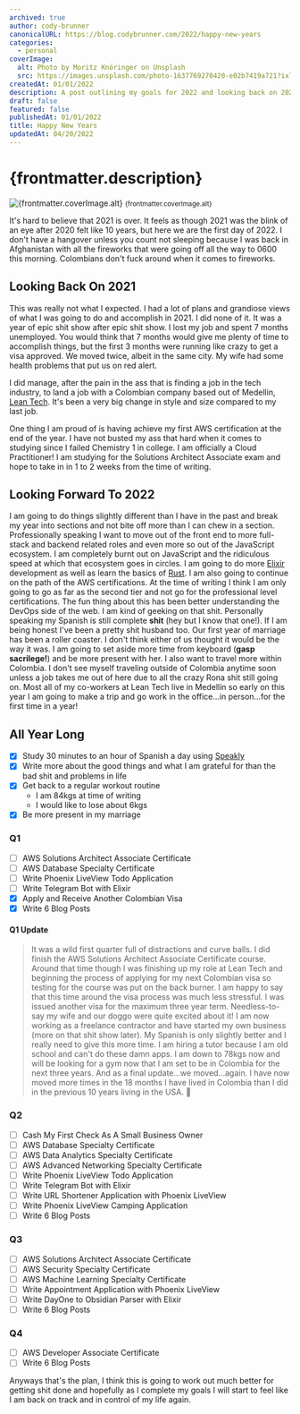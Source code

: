 ```yaml
---
archived: true
author: cody-brunner
canonicalURL: https://blog.codybrunner.com/2022/happy-new-years
categories:
  - personal
coverImage:
  alt: Photo by Moritz Knöringer on Unsplash
  src: https://images.unsplash.com/photo-1637769270420-e02b7419a721?ixlib=rb-4.0.3&ixid=MnwxMjA3fDB8MHxwaG90by1wYWdlfHx8fGVufDB8fHx8&auto=format&fit=crop&w=2670&q=80
createdAt: 01/01/2022
description: A post outlining my goals for 2022 and looking back on 2021.
draft: false
featured: false
publishedAt: 01/01/2022
title: Happy New Years
updatedAt: 04/20/2022
---
```



# {frontmatter.description}

<div class='flex flex-col items-center gap-2'>
	<Image
		alt={frontmatter.coverImage.alt}
		class='object-cover'
		fetchpriority='high'
		height={400}
		quality={100}
		src={frontmatter.coverImage.src}
		width={800}
	/>
	<small>{frontmatter.coverImage.alt}</small>
</div>

It's hard to believe that 2021 is over. It feels as though 2021 was the blink of an eye after 2020 felt like 10 years, but here we are the first day of 2022. I don't have a hangover unless you count not sleeping because I was back in Afghanistan with all the fireworks that were going off all the way to 0600 this morning. Colombians don't fuck around when it comes to fireworks.

## Looking Back On 2021

This was really not what I expected. I had a lot of plans and grandiose views of what I was going to do and accomplish in 2021. I did none of it. It was a year of epic shit show after epic shit show. I lost my job and spent 7 months unemployed. You would think that 7 months would give me plenty of time to accomplish things, but the first 3 months were running like crazy to get a visa approved. We moved twice, albeit in the same city. My wife had some health problems that put us on red alert.

I did manage, after the pain in the ass that is finding a job in the tech industry, to land a job with a Colombian company based out of Medellin, [Lean Tech](https://www.leangroup.com/solutions/leantech). It's been a very big change in style and size compared to my last job.

One thing I am proud of is having achieve my first AWS certification at the end of the year. I have not busted my ass that hard when it comes to studying since I failed Chemistry 1 in college. I am officially a Cloud Practitioner! I am studying for the Solutions Architect Associate exam and hope to take in in 1 to 2 weeks from the time of writing.

## Looking Forward To 2022

I am going to do things slightly different than I have in the past and break my year into sections and not bite off more than I can chew in a section. Professionally speaking I want to move out of the front end to more full-stack and backend related roles and even more so out of the JavaScript ecosystem. I am completely burnt out on JavaScript and the ridiculous speed at which that ecosystem goes in circles. I am going to do more [Elixir](https://elixir-lang.org/) development as well as learn the basics of [Rust](https://www.rust-lang.org/). I am also going to continue on the path of the AWS certifications. At the time of writing I think I am only going to go as far as the second tier and not go for the professional level certifications. The fun thing about this has been better understanding the DevOps side of the web. I am kind of geeking on that shit. Personally speaking my Spanish is still complete **shit** (hey but I know that one!). If I am being honest I've been a pretty shit husband too. Our first year of marriage has been a roller coaster. I don't think either of us thought it would be the way it was. I am going to set aside more time from keyboard (**gasp sacrilege!**) and be more present with her. I also want to travel more within Colombia. I don't see myself traveling outside of Colombia anytime soon unless a job takes me out of here due to all the crazy Rona shit still going on. Most all of my co-workers at Lean Tech live in Medellin so early on this year I am going to make a trip and go work in the office...in person...for the first time in a year!

## All Year Long

- [x] Study 30 minutes to an hour of Spanish a day using [Speakly](https://www.speakly.me)
- [x] Write more about the good things and what I am grateful for than the bad shit and problems in life
- [x] Get back to a regular workout routine
  - I am 84kgs at time of writing
  - I would like to lose about 6kgs
- [x] Be more present in my marriage

### Q1

- [ ] AWS Solutions Architect Associate Certificate
- [ ] AWS Database Specialty Certificate
- [ ] Write Phoenix LiveView Todo Application
- [ ] Write Telegram Bot with Elixir
- [x] Apply and Receive Another Colombian Visa
- [x] Write 6 Blog Posts

#### Q1 Update

> It was a wild first quarter full of distractions and curve balls. I did finish the AWS Solutions Architect Associate Certificate course. Around that time though I was finishing up my role at Lean Tech and beginning the process of applying for my next Colombian visa so testing for the course was put on the back burner. I am happy to say that this time around the visa process was much less stressful. I was issued another visa for the maximum three year term. Needless-to-say my wife and our doggo were quite excited about it! I am now working as a freelance contractor and have started my own business (more on that shit show later). My Spanish is only slightly better and I really need to give this more time. I am hiring a tutor because I am old school and can't do these damn apps. I am down to 78kgs now and will be looking for a gym now that I am set to be in Colombia for the next three years. And as a final update...we moved...again. I have now moved more times in the 18 months I have lived in Colombia than I did in the previous 10 years living in the USA. 🤪

### Q2

- [ ] Cash My First Check As A Small Business Owner
- [ ] AWS Database Specialty Certificate
- [ ] AWS Data Analytics Specialty Certificate
- [ ] AWS Advanced Networking Specialty Certificate
- [ ] Write Phoenix LiveView Todo Application
- [ ] Write Telegram Bot with Elixir
- [ ] Write URL Shortener Application with Phoenix LiveView
- [ ] Write Phoenix LiveView Camping Application
- [ ] Write 6 Blog Posts

### Q3

- [ ] AWS Solutions Architect Associate Certificate
- [ ] AWS Security Specialty Certificate
- [ ] AWS Machine Learning Specialty Certificate
- [ ] Write Appointment Application with Phoenix LiveView
- [ ] Write DayOne to Obsidian Parser with Elixir
- [ ] Write 6 Blog Posts

### Q4

- [ ] AWS Developer Associate Certificate
- [ ] Write 6 Blog Posts

Anyways that's the plan, I think this is going to work out much better for getting shit done and hopefully as I complete my goals I will start to feel like I am back on track and in control of my life again.

<Signature />
